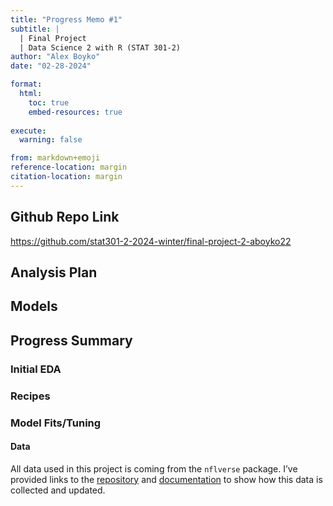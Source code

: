 ```yaml
---
title: "Progress Memo #1"
subtitle: |
  | Final Project 
  | Data Science 2 with R (STAT 301-2)
author: "Alex Boyko"
date: "02-28-2024"

format:
  html:
    toc: true
    embed-resources: true
    
execute:
  warning: false

from: markdown+emoji 
reference-location: margin
citation-location: margin
---
```


::: {.callout-tip icon=false}

## Github Repo Link

[https://github.com/stat301-2-2024-winter/final-project-2-aboyko22](https://github.com/stat301-2-2024-winter/final-project-2-aboyko22)

:::

## Analysis Plan

## Models

## Progress Summary

### Initial EDA

### Recipes

### Model Fits/Tuning

#### Data

All data used in this project is coming from the `nflverse` package. I've provided links to the [repository](https://github.com/nflverse) and [documentation](https://nflverse.nflverse.com/) to show how this data is collected and updated.



